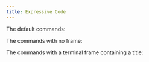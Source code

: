 ```yaml
---
title: Expressive Code
---
```




The default commands:

<PackageManagers pkg={pkg} />

The commands with no frame:

<PackageManagers pkg={pkg} frame="none" />

The commands with a terminal frame containing a title:

<PackageManagers pkg={pkg} title="Installing dependencies" />

